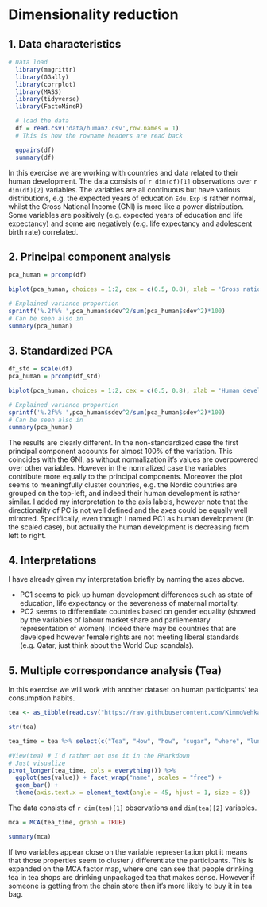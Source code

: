# Dimensionality reduction

## 1. Data characteristics

```r
# Data load
  library(magrittr)
  library(GGally)
  library(corrplot)
  library(MASS)
  library(tidyverse)
  library(FactoMineR)

```

```r
  # load the data
  df = read.csv('data/human2.csv',row.names = 1)
  # This is how the rowname headers are read back

  ggpairs(df)  
  summary(df)
```

In this exercise we are working with countries and data related to their human development. The data consists of `r dim(df)[1]` observations over `r dim(df)[2]` variables.
The variables are all continuous but have various distributions, e.g. the expected years of education `Edu.Exp` is rather normal, whilst the Gross National Income (GNI) is more like a power distribution. Some variables are positively (e.g. expected years of education and life expectancy) and some are negatively (e.g. life expectancy and adolescent birth rate) correlated.

## 2. Principal component analysis

```r
pca_human = prcomp(df)

biplot(pca_human, choices = 1:2, cex = c(0.5, 0.8), xlab = 'Gross national income')

# Explained variance proportion
sprintf('%.2f%% ',pca_human$sdev^2/sum(pca_human$sdev^2)*100)
# Can be seen also in
summary(pca_human)

```

## 3. Standardized PCA

```r
df_std = scale(df)
pca_human = prcomp(df_std)

biplot(pca_human, choices = 1:2, cex = c(0.5, 0.8), xlab = 'Human development', ylab = 'Gender equality')

# Explained variance proportion
sprintf('%.2f%% ',pca_human$sdev^2/sum(pca_human$sdev^2)*100)
# Can be seen also in
summary(pca_human)

```

The results are clearly different. In the non-standardized case the first principal component accounts for almost 100\% of the variation. This coincides with the GNI, as without normalization it's values are overpowered over other variables. However in the normalized case the variables contribute more equally to the principal components. Moreover the plot seems to meaningfully cluster countries, e.g. the Nordic countries are grouped on the top-left, and indeed their human development is rather similar. I added my interpretation to the axis labels, however note that the directionality of PC is not well defined and the axes could be equally well mirrored. Specifically, even though I named PC1 as human development (in the scaled case), but actually the human development is decreasing from left to right.

## 4. Interpretations
I have already given my interpretation briefly by naming the axes above. 

- PC1 seems to pick up human development differences such as state of education, life expectancy or the severeness of maternal mortality.
- PC2 seems to differentiate countries based on gender equality (showed by the variables of labour market share and parliementary representation of women). Indeed there may be countries that are developed however female rights are not meeting liberal standards (e.g. Qatar, just think about the World Cup scandals).

## 5. Multiple correspondance analysis (Tea)

In this exercise we will work with another dataset on human participants' tea consumption habits.

```r
tea <- as_tibble(read.csv("https://raw.githubusercontent.com/KimmoVehkalahti/Helsinki-Open-Data-Science/master/datasets/tea.csv", stringsAsFactors = TRUE))

str(tea)

tea_time = tea %>% select(c("Tea", "How", "how", "sugar", "where", "lunch"))

#View(tea) # I'd rather not use it in the RMarkdown
# Just visualize
pivot_longer(tea_time, cols = everything()) %>% 
  ggplot(aes(value)) + facet_wrap("name", scales = "free") +
  geom_bar() + 
  theme(axis.text.x = element_text(angle = 45, hjust = 1, size = 8))

```

The data consists of `r dim(tea)[1]` observations and `dim(tea)[2]` variables.

```r
mca = MCA(tea_time, graph = TRUE)

summary(mca)

```

If two variables appear close on the variable representation plot it means that those properties seem to cluster / differentiate the participants. This is expanded on the MCA factor map, where one can see that people drinking tea in tea shops are drinking unpackaged tea that makes sense. However if someone is getting from the chain store then it's more likely to buy it in tea bag.